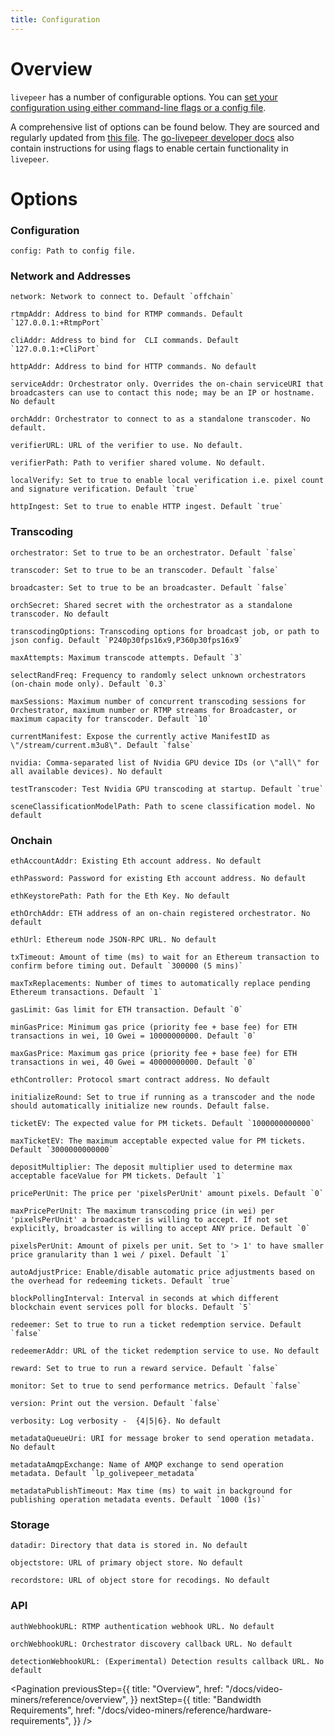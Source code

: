 ```yaml
---
title: Configuration
---
```


# Overview

`livepeer` has a number of configurable options. You can
[set your configuration using either command-line flags or a config file](/installation/configuring-livepeer).

A comprehensive list of options can be found below. They are sourced and
regularly updated from
[this file](https://github.com/livepeer/go-livepeer/blob/master/cmd/livepeer/livepeer.go).
The
[go-livepeer developer docs](https://github.com/livepeer/go-livepeer/tree/master/doc)
also contain instructions for using flags to enable certain functionality in
`livepeer`.

# Options

### Configuration

```
config: Path to config file.
```

### Network and Addresses

```
network: Network to connect to. Default `offchain`

rtmpAddr: Address to bind for RTMP commands. Default `127.0.0.1:+RtmpPort`

cliAddr: Address to bind for  CLI commands. Default `127.0.0.1:+CliPort`

httpAddr: Address to bind for HTTP commands. No default

serviceAddr: Orchestrator only. Overrides the on-chain serviceURI that broadcasters can use to contact this node; may be an IP or hostname. No default

orchAddr: Orchestrator to connect to as a standalone transcoder. No default.

verifierURL: URL of the verifier to use. No default.

verifierPath: Path to verifier shared volume. No default.

localVerify: Set to true to enable local verification i.e. pixel count and signature verification. Default `true`

httpIngest: Set to true to enable HTTP ingest. Default `true`
```

### Transcoding

```
orchestrator: Set to true to be an orchestrator. Default `false`

transcoder: Set to true to be an transcoder. Default `false`

broadcaster: Set to true to be an broadcaster. Default `false`

orchSecret: Shared secret with the orchestrator as a standalone transcoder. No default

transcodingOptions: Transcoding options for broadcast job, or path to json config. Default `P240p30fps16x9,P360p30fps16x9`

maxAttempts: Maximum transcode attempts. Default `3`

selectRandFreq: Frequency to randomly select unknown orchestrators (on-chain mode only). Default `0.3`

maxSessions: Maximum number of concurrent transcoding sessions for Orchestrator, maximum number or RTMP streams for Broadcaster, or maximum capacity for transcoder. Default `10`

currentManifest: Expose the currently active ManifestID as \"/stream/current.m3u8\". Default `false`

nvidia: Comma-separated list of Nvidia GPU device IDs (or \"all\" for all available devices). No default

testTranscoder: Test Nvidia GPU transcoding at startup. Default `true`

sceneClassificationModelPath: Path to scene classification model. No default
```

### Onchain

```
ethAccountAddr: Existing Eth account address. No default

ethPassword: Password for existing Eth account address. No default

ethKeystorePath: Path for the Eth Key. No default

ethOrchAddr: ETH address of an on-chain registered orchestrator. No default

ethUrl: Ethereum node JSON-RPC URL. No default

txTimeout: Amount of time (ms) to wait for an Ethereum transaction to confirm before timing out. Default `300000 (5 mins)`

maxTxReplacements: Number of times to automatically replace pending Ethereum transactions. Default `1`

gasLimit: Gas limit for ETH transaction. Default `0`

minGasPrice: Minimum gas price (priority fee + base fee) for ETH transactions in wei, 10 Gwei = 10000000000. Default `0`

maxGasPrice: Maximum gas price (priority fee + base fee) for ETH transactions in wei, 40 Gwei = 40000000000. Default `0`

ethController: Protocol smart contract address. No default

initializeRound: Set to true if running as a transcoder and the node should automatically initialize new rounds. Default false.

ticketEV: The expected value for PM tickets. Default `1000000000000`

maxTicketEV: The maximum acceptable expected value for PM tickets. Default `3000000000000`

depositMultiplier: The deposit multiplier used to determine max acceptable faceValue for PM tickets. Default `1`

pricePerUnit: The price per 'pixelsPerUnit' amount pixels. Default `0`

maxPricePerUnit: The maximum transcoding price (in wei) per 'pixelsPerUnit' a broadcaster is willing to accept. If not set explicitly, broadcaster is willing to accept ANY price. Default `0`

pixelsPerUnit: Amount of pixels per unit. Set to '> 1' to have smaller price granularity than 1 wei / pixel. Default `1`

autoAdjustPrice: Enable/disable automatic price adjustments based on the overhead for redeeming tickets. Default `true`

blockPollingInterval: Interval in seconds at which different blockchain event services poll for blocks. Default `5`

redeemer: Set to true to run a ticket redemption service. Default `false`

redeemerAddr: URL of the ticket redemption service to use. No default

reward: Set to true to run a reward service. Default `false`

monitor: Set to true to send performance metrics. Default `false`

version: Print out the version. Default `false`

verbosity: Log verbosity -  {4|5|6}. No default

metadataQueueUri: URI for message broker to send operation metadata. No default

metadataAmqpExchange: Name of AMQP exchange to send operation metadata. Default `lp_golivepeer_metadata`

metadataPublishTimeout: Max time (ms) to wait in background for publishing operation metadata events. Default `1000 (1s)`
```

### Storage

```
datadir: Directory that data is stored in. No default

objectstore: URL of primary object store. No default

recordstore: URL of object store for recodings. No default
```

### API

```
authWebhookURL: RTMP authentication webhook URL. No default

orchWebhookURL: Orchestrator discovery callback URL. No default

detectionWebhookURL: (Experimental) Detection results callback URL. No default
```

<Pagination
  previousStep={{
    title: "Overview",
    href: "/docs/video-miners/reference/overview",
  }}
  nextStep={{
    title: "Bandwidth Requirements",
    href: "/docs/video-miners/reference/hardware-requirements",
  }}
/>
